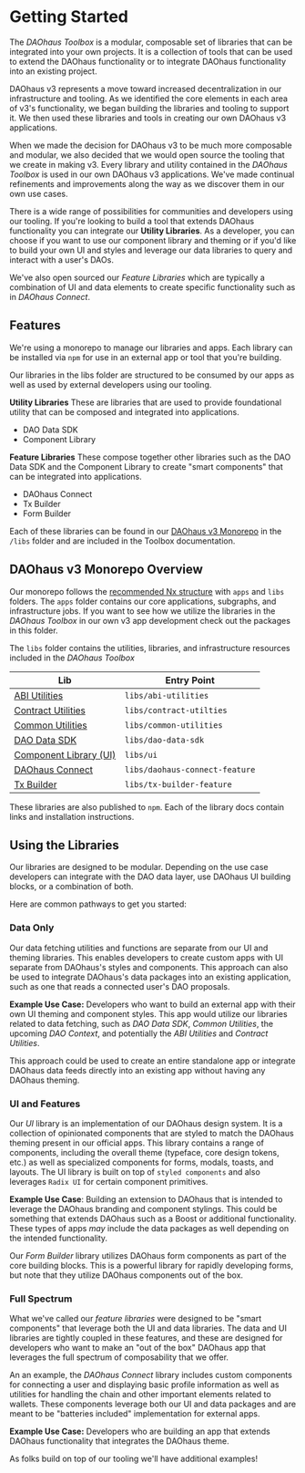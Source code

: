 # Getting Started

The _DAOhaus Toolbox_ is a modular, composable set of libraries that can be integrated into your own projects. It is a collection of tools that can be used to extend the DAOhaus functionality or to integrate DAOhaus functionality into an existing project.

DAOhaus v3 represents a move toward increased decentralization in our infrastructure and tooling. As we identified the core elements in each area of v3's functionality, we began building the libraries and tooling to support it. We then used these libraries and tools in creating our own DAOhaus v3 applications.

When we made the decision for DAOhaus v3 to be much more composable and modular, we also decided that we would open source the tooling that we create in making v3. Every library and utility contained in the _DAOhaus Toolbox_ is used in our own DAOhaus v3 applications. We've made continual refinements and improvements along the way as we discover them in our own use cases.

There is a wide range of possibilities for communities and developers using our tooling. If you're looking to build a tool that extends DAOhaus functionality you can integrate our **Utility Libraries**. As a developer, you can choose if you want to use our component library and theming or if you'd like to build your own UI and styles and leverage our data libraries to query and interact with a user's DAOs.

We've also open sourced our _Feature Libraries_ which are typically a combination of UI and data elements to create specific functionality such as in _DAOhaus Connect_.

## Features

We're using a monorepo to manage our libraries and apps. Each library can be installed via `npm` for use in an external app or tool that you're building.

Our libraries in the libs folder are structured to be consumed by our apps as well as used by external developers using our tooling.

**Utility Libraries**
These are libraries that are used to provide foundational utility that can be composed and integrated into applications.

- DAO Data SDK
- Component Library

**Feature Libraries**
These compose together other libraries such as the DAO Data SDK and the Component Library to create "smart components" that can be integrated into applications.

- DAOhaus Connect
- Tx Builder
- Form Builder

Each of these libraries can be found in our [DAOhaus v3 Monorepo](https://github.com/HausDAO/daohaus-monorepo) in the `/libs` folder and are included in the Toolbox documentation.

## DAOhaus v3 Monorepo Overview

Our monorepo follows the [recommended Nx structure](https://nx.dev/structure/applications-and-libraries) with `apps` and `libs` folders. The `apps` folder contains our core applications, subgraphs, and infrastructure jobs. If you want to see how we utilize the libraries in the _DAOhaus Toolbox_ in our own v3 app development check out the packages in this folder.

The `libs` folder contains the utilities, libraries, and infrastructure resources included in the _DAOhaus Toolbox_

| Lib                                               | Entry Point                    |
| ------------------------------------------------- | ------------------------------ |
| [ABI Utilities](./libs/abi-utilities/)            | `libs/abi-utilities`           |
| [Contract Utilities](./libs/contract-utilties/)   | `libs/contract-utilties`       |
| [Common Utilities](./libs/common-utilities/)      | `libs/common-utilities`        |
| [DAO Data SDK](./libs/dao-data)                   | `libs/dao-data-sdk`            |
| [Component Library (UI)](./libs/ui)               | `libs/ui`                      |
| [DAOhaus Connect](./libs/daohaus-connect-feature) | `libs/daohaus-connect-feature` |
| [Tx Builder](./libs/tx-builder-feature)           | `libs/tx-builder-feature`      |

These libraries are also published to `npm`. Each of the library docs contain links and installation instructions.

## Using the Libraries

Our libraries are designed to be modular. Depending on the use case developers can integrate with the DAO data layer, use DAOhaus UI building blocks, or a combination of both.

Here are common pathways to get you started:

### Data Only

Our data fetching utilities and functions are separate from our UI and theming libraries. This enables developers to create custom apps with UI separate from DAOhaus's styles and components. This approach can also be used to integrate DAOhaus's data packages into an existing application, such as one that reads a connected user's DAO proposals.

**Example Use Case:** Developers who want to build an external app with their own UI theming and component styles. This app would utilize our libraries related to data fetching, such as _DAO Data SDK_, _Common Utilities_, the upcoming _DAO Context_, and potentially the _ABI Utilities_ and _Contract Utilities_.

This approach could be used to create an entire standalone app or integrate DAOhaus data feeds directly into an existing app without having any DAOhaus theming.

### UI and Features

Our _UI_ library is an implementation of our DAOhaus design system. It is a collection of opinionated components that are styled to match the DAOhaus theming present in our official apps. This library contains a range of components, including the overall theme (typeface, core design tokens, etc.) as well as specialized components for forms, modals, toasts, and layouts. The UI library is built on top of `styled components` and also leverages `Radix UI` for certain component primitives.

**Example Use Case**: Building an extension to DAOhaus that is intended to leverage the DAOhaus branding and component stylings. This could be something that extends DAOhaus such as a Boost or additional functionality. These types of apps _may_ include the data packages as well depending on the intended functionality.

Our _Form Builder_ library utilizes DAOhaus form components as part of the core building blocks. This is a powerful library for rapidly developing forms, but note that they utilize DAOhaus components out of the box.

### Full Spectrum

What we've called our _feature libraries_ were designed to be "smart components" that leverage both the UI and data libraries. The data and UI libraries are tightly coupled in these features, and these are designed for developers who want to make an "out of the box" DAOhaus app that leverages the full spectrum of composability that we offer.

An an example, the _DAOhaus Connect_ library includes custom components for connecting a user and displaying basic profile information as well as utilities for handling the chain and other important elements related to wallets. These components leverage both our UI and data packages and are meant to be "batteries included" implementation for external apps.

**Example Use Case:** Developers who are building an app that extends DAOhaus functionality that integrates the DAOhaus theme.

As folks build on top of our tooling we'll have additional examples!
